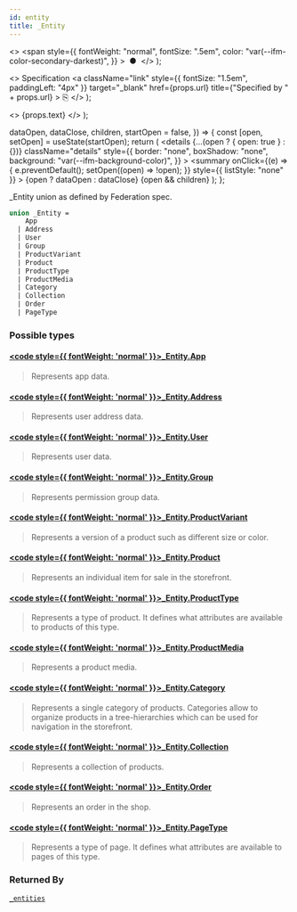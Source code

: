 ```yaml
---
id: entity
title: _Entity
---
```


  <>
    <span
      style={{
        fontWeight: "normal",
        fontSize: ".5em",
        color: "var(--ifm-color-secondary-darkest)",
      }}
    >
      &nbsp;●&nbsp;
    </span>
  </>
);

  <>
    Specification
    <a
      className="link"
      style={{ fontSize: "1.5em", paddingLeft: "4px" }}
      target="\_blank"
      href={props.url}
      title={"Specified by " + props.url}
    >
      ⎘
    </a>
  </>
);

  <>
    <span className={props.class}>{props.text}</span>
  </>
);


  dataOpen,
  dataClose,
  children,
  startOpen = false,
}) => {
  const [open, setOpen] = useState(startOpen);
  return (
    <details
      {...(open ? { open: true } : {})}
      className="details"
      style={{
        border: "none",
        boxShadow: "none",
        background: "var(--ifm-background-color)",
      }}
    >
      <summary
        onClick={(e) => {
          e.preventDefault();
          setOpen((open) => !open);
        }}
        style={{ listStyle: "none" }}
      >
        {open ? dataOpen : dataClose}
      </summary>
      {open && children}
    </details>
  );
};

\_Entity union as defined by Federation spec.

```graphql
union _Entity =
    App
  | Address
  | User
  | Group
  | ProductVariant
  | Product
  | ProductType
  | ProductMedia
  | Category
  | Collection
  | Order
  | PageType
```

### Possible types

#### [<code style={{ fontWeight: 'normal' }}>\_Entity.<b>App</b></code>](../../../api-reference/apps/objects/app) <Badge class="badge badge--secondary" text="object"/> <Badge class="badge badge--secondary" text="apps"/>

> Represents app data.

#### [<code style={{ fontWeight: 'normal' }}>\_Entity.<b>Address</b></code>](../../../api-reference/users/objects/address) <Badge class="badge badge--secondary" text="object"/> <Badge class="badge badge--secondary" text="users"/>

> Represents user address data.

#### [<code style={{ fontWeight: 'normal' }}>\_Entity.<b>User</b></code>](../../../api-reference/users/objects/user) <Badge class="badge badge--secondary" text="object"/> <Badge class="badge badge--secondary" text="users"/>

> Represents user data.

#### [<code style={{ fontWeight: 'normal' }}>\_Entity.<b>Group</b></code>](../../../api-reference/users/objects/group) <Badge class="badge badge--secondary" text="object"/> <Badge class="badge badge--secondary" text="users"/>

> Represents permission group data.

#### [<code style={{ fontWeight: 'normal' }}>\_Entity.<b>ProductVariant</b></code>](../../../api-reference/products/objects/product-variant) <Badge class="badge badge--secondary" text="object"/> <Badge class="badge badge--secondary" text="products"/>

> Represents a version of a product such as different size or color.

#### [<code style={{ fontWeight: 'normal' }}>\_Entity.<b>Product</b></code>](../../../api-reference/products/objects/product) <Badge class="badge badge--secondary" text="object"/> <Badge class="badge badge--secondary" text="products"/>

> Represents an individual item for sale in the storefront.

#### [<code style={{ fontWeight: 'normal' }}>\_Entity.<b>ProductType</b></code>](../../../api-reference/products/objects/product-type) <Badge class="badge badge--secondary" text="object"/> <Badge class="badge badge--secondary" text="products"/>

> Represents a type of product. It defines what attributes are available to products of this type.

#### [<code style={{ fontWeight: 'normal' }}>\_Entity.<b>ProductMedia</b></code>](../../../api-reference/products/objects/product-media) <Badge class="badge badge--secondary" text="object"/> <Badge class="badge badge--secondary" text="products"/>

> Represents a product media.

#### [<code style={{ fontWeight: 'normal' }}>\_Entity.<b>Category</b></code>](../../../api-reference/products/objects/category) <Badge class="badge badge--secondary" text="object"/> <Badge class="badge badge--secondary" text="products"/>

> Represents a single category of products. Categories allow to organize products in a tree-hierarchies which can be used for navigation in the storefront.

#### [<code style={{ fontWeight: 'normal' }}>\_Entity.<b>Collection</b></code>](../../../api-reference/products/objects/collection) <Badge class="badge badge--secondary" text="object"/> <Badge class="badge badge--secondary" text="products"/>

> Represents a collection of products.

#### [<code style={{ fontWeight: 'normal' }}>\_Entity.<b>Order</b></code>](../../../api-reference/orders/objects/order) <Badge class="badge badge--secondary" text="object"/> <Badge class="badge badge--secondary" text="orders"/>

> Represents an order in the shop.

#### [<code style={{ fontWeight: 'normal' }}>\_Entity.<b>PageType</b></code>](../../../api-reference/pages/objects/page-type) <Badge class="badge badge--secondary" text="object"/> <Badge class="badge badge--secondary" text="pages"/>

> Represents a type of page. It defines what attributes are available to pages of this type.

### Returned By

[`_entities`](../../../api-reference/miscellaneous/queries/entities) <Badge class="badge badge--secondary" text="query"/>
